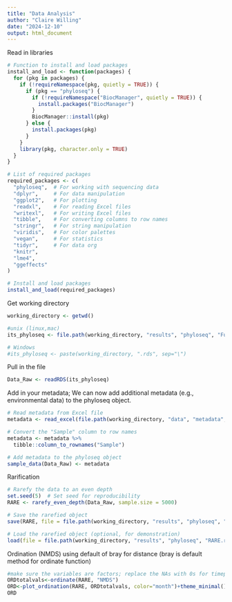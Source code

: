```yaml
---
title: "Data Analysis"
author: "Claire Willing"
date: "2024-12-10"
output: html_document
---
```


Read in libraries
```r
# Function to install and load packages
install_and_load <- function(packages) {
  for (pkg in packages) {
    if (!requireNamespace(pkg, quietly = TRUE)) {
      if (pkg == "phyloseq") {
        if (!requireNamespace("BiocManager", quietly = TRUE)) {
          install.packages("BiocManager")
        }
        BiocManager::install(pkg)
      } else {
        install.packages(pkg)
      }
    }
    library(pkg, character.only = TRUE)
  }
}

# List of required packages
required_packages <- c(
  "phyloseq",  # For working with sequencing data
  "dplyr",     # For data manipulation
  "ggplot2",   # For plotting
  "readxl",    # For reading Excel files
  "writexl",   # For writing Excel files
  "tibble",    # For converting columns to row names
  "stringr",   # For string manipulation
  "viridis",   # For color palettes
  "vegan",     # For statistics
  "tidyr",     # For data org
  "knitr",
  "lme4",
  "ggeffects"
)

# Install and load packages
install_and_load(required_packages)
```
Get working directory
```r
working_directory <- getwd()

#unix (linux,mac)
its_phyloseq <- file.path(working_directory, "results", "phyloseq", "FungiPhyloseqData.rds")

# Windows
#its_phyloseq <- paste(working_directory, ".rds", sep="\")
```

Pull in the file
```r
Data_Raw <- readRDS(its_phyloseq)
```

Add in your metadata; We can now add additional metadata (e.g., environmental data) to the phyloseq object.

```r
# Read metadata from Excel file
metadata <- read_excel(file.path(working_directory, "data", "metadata", "Metadata.xlsx"))

# Convert the "Sample" column to row names
metadata <- metadata %>% 
  tibble::column_to_rownames("Sample")

# Add metadata to the phyloseq object
sample_data(Data_Raw) <- metadata
```

Rarification
```r
# Rarefy the data to an even depth
set.seed(5)  # Set seed for reproducibility
RARE <- rarefy_even_depth(Data_Raw, sample.size = 5000)

# Save the rarefied object
save(RARE, file = file.path(working_directory, "results", "phyloseq", "RARE.rda"))

# Load the rarefied object (optional, for demonstration)
load(file = file.path(working_directory, "results", "phyloseq", "RARE.rda"))
```

Ordination (NMDS) using default of bray for distance (bray is default method for ordinate function)
```r
#make sure the variables are factors; replace the NAs with 0s for timepoint
ORDtotalvals<-ordinate(RARE, "NMDS")
ORD<-plot_ordination(RARE, ORDtotalvals, color="month")+theme_minimal()
ORD
```